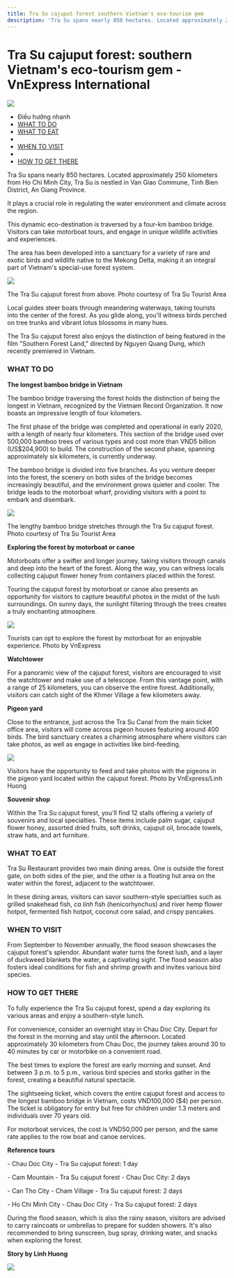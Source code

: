 ```yaml
---
title: Tra Su cajuput forest southern Vietnam's eco-tourism gem
description: 'Tra Su spans nearly 850 hectares. Located approximately 250 kilometers from Ho Chi Minh City, Tra Su is nestled in Van Giao Commune, Tinh Bien District, An Giang Province.'
---
```

# Tra Su cajuput forest: southern Vietnam's eco-tourism gem - VnExpress International
![](https://vcdn1-dulich.vnecdn.net/2023/10/18/Tra2-1697640963-1834-1697642960.jpg?w=1200&h=0&q=100&dpr=2&fit=crop&s=o43iGXGCthk4BwA9FJ47Aw)

*   Điều hướng nhanh
*   [WHAT TO DO](#cexc62bkq9)
*   [WHAT TO EAT](#m0cz8b25wv)
*   [](#kxx63a72tz)
*   [WHEN TO VISIT](#ywldfbjy4el)
*   [](#tr3vmxlijff)
*   [HOW TO GET THERE](#1zb555vrfx5)

Tra Su spans nearly 850 hectares. Located approximately 250 kilometers from Ho Chi Minh City, Tra Su is nestled in Van Giao Commune, Tinh Bien District, An Giang Province.  

It plays a crucial role in regulating the water environment and climate across the region.  

This dynamic eco-destination is traversed by a four-km bamboo bridge. Visitors can take motorboat tours, and engage in unique wildlife activities and experiences.  

The area has been developed into a sanctuary for a variety of rare and exotic birds and wildlife native to the Mekong Delta, making it an integral part of Vietnam's special-use forest system.

![](https://vcdn1-dulich.vnecdn.net/2023/10/18/TS11-8180-1697622340.jpg?w=680&h=0&q=100&dpr=2&fit=crop&s=M7yQIgmNp7wFyUh5v0Aqbg)

The Tra Su cajuput forest from above. Photo courtesy of Tra Su Tourist Area

Local guides steer boats through meandering waterways, taking tourists into the center of the forest. As you glide along, you'll witness birds perched on tree trunks and vibrant lotus blossoms in many hues.  

The Tra Su cajuput forest also enjoys the distinction of being featured in the film "Southern Forest Land," directed by Nguyen Quang Dung, which recently premiered in Vietnam.

### **WHAT TO DO**

**The longest bamboo bridge in Vietnam**

The bamboo bridge traversing the forest holds the distinction of being the longest in Vietnam, recognized by the Vietnam Record Organization. It now boasts an impressive length of four kilometers.

The first phase of the bridge was completed and operational in early 2020, with a length of nearly four kilometers. This section of the bridge used over 500,000 bamboo trees of various types and cost more than VND5 billion (US$204,900) to build. The construction of the second phase, spanning approximately six kilometers, is currently underway.

The bamboo bridge is divided into five branches. As you venture deeper into the forest, the scenery on both sides of the bridge becomes increasingly beautiful, and the environment grows quieter and cooler. The bridge leads to the motorboat wharf, providing visitors with a point to embark and disembark.

![](https://vcdn1-dulich.vnecdn.net/2023/10/18/TS5-3011-1697622340.jpg?w=680&h=0&q=100&dpr=2&fit=crop&s=GRkY-5iphoGsydflyW6Gww)

The lengthy bamboo bridge stretches through the Tra Su cajuput forest. Photo courtesy of Tra Su Tourist Area  

**Exploring the forest by motorboat or canoe**

Motorboats offer a swifter and longer journey, taking visitors through canals and deep into the heart of the forest. Along the way, you can witness locals collecting cajuput flower honey from containers placed within the forest.

Touring the cajuput forest by motorboat or canoe also presents an opportunity for visitors to capture beautiful photos in the midst of the lush surroundings. On sunny days, the sunlight filtering through the trees creates a truly enchanting atmosphere.

![](https://vcdn1-dulich.vnecdn.net/2023/10/18/Xuong-5072-1697642960.jpg?w=680&h=0&q=100&dpr=2&fit=crop&s=qjOO-LiS1DCuV-xCbTmL4A)

Tourists can opt to explore the forest by motorboat for an enjoyable experience. Photo by VnExpress  

**Watchtower**

For a panoramic view of the cajuput forest, visitors are encouraged to visit the watchtower and make use of a telescope. From this vantage point, with a range of 25 kilometers, you can observe the entire forest. Additionally, visitors can catch sight of the Khmer Village a few kilometers away.

[](#)

[](#)

**Pigeon yard**

Close to the entrance, just across the Tra Su Canal from the main ticket office area, visitors will come across pigeon houses featuring around 400 birds. The bird sanctuary creates a charming atmosphere where visitors can take photos, as well as engage in activities like bird-feeding.

![](https://vcdn1-dulich.vnecdn.net/2023/10/18/chim-3714-1697642960.jpg?w=680&h=0&q=100&dpr=2&fit=crop&s=ZW3vDRAm8EEXwU5_1-uGzw)

Visitors have the opportunity to feed and take photos with the pigeons in the pigeon yard located within the cajuput forest. Photo by VnExpress/Linh Huong

**Souvenir shop**

Within the Tra Su cajuput forest, you'll find 12 stalls offering a variety of souvenirs and local specialties. These items include palm sugar, cajuput flower honey, assorted dried fruits, soft drinks, cajuput oil, brocade towels, straw hats, and art furniture.

### **WHAT TO EAT**

Tra Su Restaurant provides two main dining areas. One is outside the forest gate, on both sides of the pier, and the other is a floating hut area on the water within the forest, adjacent to the watchtower.

In these dining areas, visitors can savor southern-style specialties such as grilled snakehead fish, _ca linh_ fish (henicorhynchus) and river hemp flower hotpot, fermented fish hotpot, coconut core salad, and crispy pancakes.

### WHEN TO VISIT

From September to November annually, the flood season showcases the cajuput forest's splendor. Abundant water turns the forest lush, and a layer of duckweed blankets the water, a captivating sight. The flood season also fosters ideal conditions for fish and shrimp growth and invites various bird species.

[](#)

[](#)

### HOW TO GET THERE

To fully experience the Tra Su cajuput forest, spend a day exploring its various areas and enjoy a southern-style lunch.

For convenience, consider an overnight stay in Chau Doc City. Depart for the forest in the morning and stay until the afternoon. Located approximately 30 kilometers from Chau Doc, the journey takes around 30 to 40 minutes by car or motorbike on a convenient road.

The best times to explore the forest are early morning and sunset. And between 3 p.m. to 5 p.m., various bird species and storks gather in the forest, creating a beautiful natural spectacle.

The sightseeing ticket, which covers the entire cajuput forest and access to the longest bamboo bridge in Vietnam, costs VND100,000 ($4) per person. The ticket is obligatory for entry but free for children under 1.3 meters and individuals over 70 years old.

For motorboat services, the cost is VND50,000 per person, and the same rate applies to the row boat and canoe services.

**Reference tours**

\- Chau Doc City - Tra Su cajuput forest: 1 day

\- Cam Mountain - Tra Su cajuput forest - Chau Doc City: 2 days

\- Can Tho City - Cham Village - Tra Su cajuput forest: 2 days

\- Ho Chi Minh City - Chau Doc City - Tra Su cajuput forest: 2 days

During the flood season, which is also the rainy season, visitors are advised to carry raincoats or umbrellas to prepare for sudden showers. It's also recommended to bring sunscreen, bug spray, drinking water, and snacks when exploring the forest.

**Story by Linh Huong**

![](https://s.vnecdn.net/english/i/v7/graphics/icon_gototop.png)